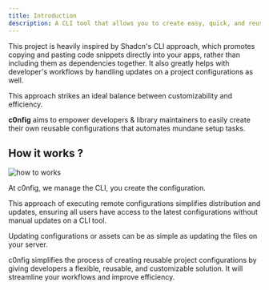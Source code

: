 ```yaml
---
title: Introduction
description: A CLI tool that allows you to create easy, quick, and reusable project configurations.
---
```


This project is heavily inspired by Shadcn's CLI approach, which promotes copying and pasting code snippets directly into your apps, rather than including them as dependencies together. It also greatly helps with developer's
workflows by handling updates on a project configurations as well.

This approach strikes an ideal balance between customizability and efficiency.

**c0nfig** aims to empower developers & library maintainers to easily create their own reusable configurations that automates mundane setup tasks.

## How it works ?

<img
  src="/docs/how-it-works.webp"
  alt="how to works"
  className="w-full border-none rounded-0"
/>

At c0nfig, we manage the CLI, you create the configuration.

This approach of executing remote configurations simplifies distribution
and updates, ensuring all users have access to the latest configurations without
manual updates on a CLI tool.

Updating configurations or assets can be as simple as updating
the files on your server.

c0nfig simplifies the process of creating reusable project configurations by giving developers a flexible, reusable, and customizable solution.
It will streamline your workflows and improve efficiency.
